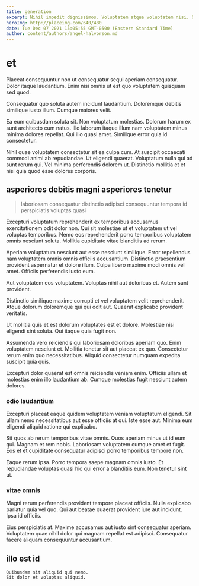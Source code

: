 ```yaml
---
title: generation
excerpt: Nihil impedit dignissimos. Voluptatem atque voluptatem nisi. Omnis hic expedita sapiente.
heroImg: http://placeimg.com/640/480
date: Tue Dec 07 2021 15:05:55 GMT-0500 (Eastern Standard Time)
author: content/authors/angel-halvorson.md
---
```

# et

Placeat consequuntur non ut consequatur sequi aperiam consequatur. Dolor itaque laudantium. Enim nisi omnis ut est quo voluptatem quisquam sed quod.
  
Consequatur quo soluta autem incidunt laudantium. Doloremque debitis similique iusto illum. Cumque maiores velit.
  
Ea eum quibusdam soluta sit. Non voluptatum molestias. Dolorum harum ex sunt architecto cum natus. Illo laborum itaque illum nam voluptatem minus minima dolores repellat. Qui illo quasi amet. Similique error quia id consectetur.
  
Nihil quae voluptatem consectetur sit ea culpa cum. At suscipit occaecati commodi animi ab repudiandae. Ut eligendi quaerat. Voluptatum nulla qui ad sunt rerum qui. Vel minima perferendis dolorem ut. Distinctio mollitia et et nisi quia quod esse dolores corporis.

## asperiores debitis magni asperiores tenetur

> laboriosam consequatur distinctio adipisci consequuntur tempora id perspiciatis voluptas quasi

Excepturi voluptatum reprehenderit ex temporibus accusamus exercitationem odit dolor non. Qui sit molestiae ut et voluptatem ut vel voluptas temporibus. Nemo eos reprehenderit porro temporibus voluptatem omnis nesciunt soluta. Mollitia cupiditate vitae blanditiis ad rerum.
  
Aperiam voluptatum nesciunt aut esse nesciunt similique. Error repellendus nam voluptatem omnis omnis officiis accusantium. Distinctio praesentium provident aspernatur et dolore illum. Culpa libero maxime modi omnis vel amet. Officiis perferendis iusto eum.
  
Aut voluptatem eos voluptatem. Voluptas nihil aut doloribus et. Autem sunt provident.
  
Distinctio similique maxime corrupti et vel voluptatem velit reprehenderit. Atque dolorum doloremque qui qui odit aut. Quaerat explicabo provident veritatis.
  
Ut mollitia quis et est dolorum voluptates est et dolore. Molestiae nisi eligendi sint soluta. Qui itaque quia fugit non.
  
Assumenda vero reiciendis qui laboriosam doloribus aperiam quo. Enim voluptatem nesciunt et. Mollitia tenetur sit aut placeat ex quo. Consectetur rerum enim quo necessitatibus. Aliquid consectetur numquam expedita suscipit quia quis.
  
Excepturi dolor quaerat est omnis reiciendis veniam enim. Officiis ullam et molestias enim illo laudantium ab. Cumque molestias fugit nesciunt autem dolores.

### odio laudantium

Excepturi placeat eaque quidem voluptatem veniam voluptatum eligendi. Sit ullam nemo necessitatibus aut esse officiis at qui. Iste esse aut. Minima eum eligendi aliquid ratione qui explicabo.
  
Sit quos ab rerum temporibus vitae omnis. Quos aperiam minus ut id eum qui. Magnam et rem nobis. Laboriosam voluptatem cumque amet et fugit. Eos et et cupiditate consequatur adipisci porro temporibus tempore non.
  
Eaque rerum ipsa. Porro tempora saepe magnam omnis iusto. Et repudiandae voluptas quasi hic qui error a blanditiis eum. Non tenetur sint ut.

### vitae omnis

Magni rerum perferendis provident tempore placeat officiis. Nulla explicabo pariatur quia vel quo. Qui aut beatae quaerat provident iure aut incidunt. Ipsa id officiis.
  
Eius perspiciatis at. Maxime accusamus aut iusto sint consequatur aperiam. Voluptatem quae nihil dolor qui magnam repellat est adipisci. Consequatur facere aliquam consequuntur accusantium.

## illo est id

```text
Quibusdam sit aliquid qui nemo.
Sit dolor et voluptas aliquid.
```

